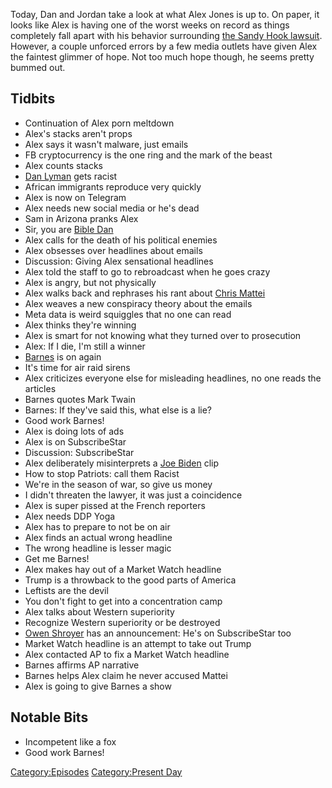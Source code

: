 {{DEFAULTSORT:
    #_EPISODE_0311:June 17-19, 2019
}}{{Episode
    | title             = June 17-19, 2019
    | caption           = [https://knowledgefight.libsyn.com/knowledge-fight-june-17-19-2019 Listen to this episode on Libsyn]
    | episodeNumber     = 311
    | length            = 02:03:40
    | airDate           = June 21, 2019
    | coverageStartDate = June 17, 2019
    | coverageEndDate   = June 19, 2019
    | episodeType       = [[:Category:Present Day|Present Day]]
    | appearance        = [[Dan Lyman]], [[Bible Dan]], [[Robert Barnes]], [[Owen Shroyer]], [[Chris Mattei]]
    | oocDrop           = Now TV's watch you
    | question          = ''What's the longest road trip you've ever been on?''
    | previousEpisode   = [[310: June 13-14, 2019]]
    | nextEpisode       = [[312: February 10-13, 2013]]
}}

{{Stub}}

Today, Dan and Jordan take a look at what Alex Jones is up to. On paper, it looks like Alex is having one of the worst weeks on record as things completely fall apart with his behavior surrounding [[Connecticut Sandy Hook Lawsuit (Lafferty v. Jones)|the Sandy Hook lawsuit]]. However, a couple unforced errors by a few media outlets have given Alex the faintest glimmer of hope. Not too much hope though, he seems pretty bummed out.

==Tidbits==

*Continuation of Alex porn meltdown
*Alex's stacks aren't props
*Alex says it wasn't malware, just emails
*FB cryptocurrency is the one ring and the mark of the beast
*Alex counts stacks
*[[Dan Lyman]] gets racist
*African immigrants reproduce very quickly
*Alex is now on Telegram
*Alex needs new social media or he's dead
*Sam in Arizona pranks Alex
*Sir, you are [[Bible Dan]]
*Alex calls for the death of his political enemies
*Alex obsesses over headlines about emails
*Discussion: Giving Alex sensational headlines
*Alex told the staff to go to rebroadcast when he goes crazy
*Alex is angry, but not physically
*Alex walks back and rephrases his rant about [[Chris Mattei]]
*Alex weaves a new conspiracy theory about the emails
*Meta data is weird squiggles that no one can read
*Alex thinks they're winning
*Alex is smart for not knowing what they turned over to prosecution
*Alex: If I die, I'm still a winner
*[[Robert Barnes|Barnes]] is on again
*It's time for air raid sirens
*Alex criticizes everyone else for misleading headlines, no one reads the articles
*Barnes quotes Mark Twain
*Barnes: If they've said this, what else is a lie?
*Good work Barnes!
*Alex is doing lots of ads
*Alex is on SubscribeStar
*Discussion: SubscribeStar
*Alex deliberately misinterprets a [[Joe Biden]] clip
*How to stop Patriots: call them Racist
*We're in the season of war, so give us money
*I didn't threaten the lawyer, it was just a coincidence
*Alex is super pissed at the French reporters
*Alex needs DDP Yoga
*Alex has to prepare to not be on air
*Alex finds an actual wrong headline
*The wrong headline is lesser magic
*Get me Barnes!
*Alex makes hay out of a Market Watch headline
*Trump is a throwback to the good parts of America
*Leftists are the devil
*You don't fight to get into a concentration camp
*Alex talks about Western superiority
*Recognize Western superiority or be destroyed
*[[Owen Shroyer]] has an announcement: He's on SubscribeStar too
*Market Watch headline is an attempt to take out Trump
*Alex contacted AP to fix a Market Watch headline
*Barnes affirms AP narrative
*Barnes helps Alex claim he never accused Mattei
*Alex is going to give Barnes a show

==Notable Bits==

*Incompetent like a fox
*Good work Barnes!

[[Category:Episodes]]
[[Category:Present Day]]